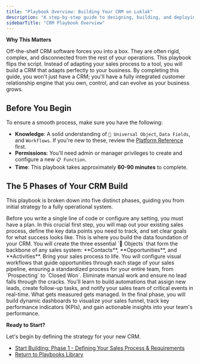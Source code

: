```yaml
---
title: "Playbook Overview: Building Your CRM on Luklak"
description: "A step-by-step guide to designing, building, and deploying a complete Customer Relationship Management (CRM) system on Luklak."
sidebarTitle: "CRM Playbook Overview"
---
```


**Why This Matters**

<Info>
Off-the-shelf CRM software forces you into a box. They are often rigid, complex, and disconnected from the rest of your operations. This playbook flips the script. Instead of adapting your sales process to a tool, you will build a CRM that adapts perfectly to your business. By completing this guide, you won't just have a CRM; you'll have a fully integrated customer relationship engine that you own, control, and can evolve as your business grows.
</Info>

## **Before You Begin**

To ensure a smooth process, make sure you have the following:

- **Knowledge**: A solid understanding of `🧊 Universal Object`, `Data Fields`, and `Workflows`. If you're new to these, review the [Platform Reference](/02-platform/platform-overview) first.
- **Permissions**: You'll need admin or manager privileges to create and configure a new `📋 Function`.
- **Time**: This playbook takes approximately **60-90 minutes** to complete.

## **The 5 Phases of Your CRM Build**

This playbook is broken down into five distinct phases, guiding you from initial strategy to a fully operational system.

<CardGroup cols={1}>
  <Card title="Phase 1: Defining Your Sales Process & Requirements" icon="clipboard-list-check" iconType="duotone" href="/build-playbooks/playbooks/build-crm-system/01-requirements">
    Before you write a single line of code or configure any setting, you must have a plan. In this crucial first step, you will map out your existing sales process, define the key data points you need to track, and set clear goals for what success looks like.
  </Card>
  <Card title="Phase 2: Designing Your Core CRM Objects" icon="cubes" iconType="duotone" href="/build-playbooks/playbooks/build-crm-system/02-design-objects">
    This is where you build the data foundation of your CRM. You will create the three essential `🧊 Objects` that form the backbone of any sales system: **Contacts**, **Opportunities**, and **Activities**.
  </Card>
  <Card title="Phase 3: Building Your Sales Pipeline with Workflows" icon="arrow-progress" iconType="duotone" href="/build-playbooks/playbooks/build-crm-system/03-setup-workflows">
    Bring your sales process to life. You will configure visual workflows that guide opportunities through each stage of your sales pipeline, ensuring a standardized process for your entire team, from `Prospecting` to `Closed Won`.
  </Card>
  <Card title="Phase 4: Automating Lead Capture and Follow-ups" icon="robot" iconType="duotone" href="/build-playbooks/playbooks/build-crm-system/04-create-automation">
    Eliminate manual work and ensure no lead falls through the cracks. You'll learn to build automations that assign new leads, create follow-up tasks, and notify your sales team of critical events in real-time.
  </Card>
  <Card title="Phase 5: Creating Sales Analytics and Performance Dashboards" icon="chart-pie" iconType="duotone" href="/build-playbooks/playbooks/build-crm-system/05-build-dashboards">
    What gets measured gets managed. In the final phase, you will build dynamic dashboards to visualize your sales funnel, track key performance indicators (KPIs), and gain actionable insights into your team's performance.
  </Card>
</CardGroup>

**Ready to Start?**

Let's begin by defining the strategy for your new CRM.

- [Start Building: Phase 1 - Defining Your Sales Process & Requirements](/build-playbooks/playbooks/build-crm-system/01-requirements)
- [Return to Playbooks Library](/build-playbooks)